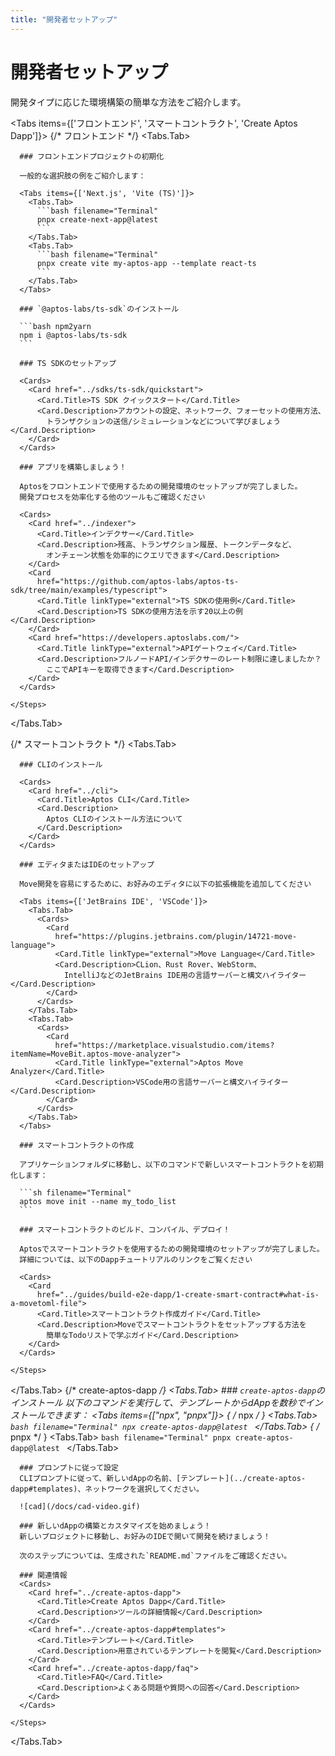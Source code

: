 ```yaml
---
title: "開発者セットアップ"
---
```



# 開発者セットアップ

開発タイプに応じた環境構築の簡単な方法をご紹介します。

<Tabs items={['フロントエンド', 'スマートコントラクト', 'Create Aptos Dapp']}>
  {/* フロントエンド */}
  <Tabs.Tab>
    <Steps>

      ### フロントエンドプロジェクトの初期化

      一般的な選択肢の例をご紹介します：

      <Tabs items={['Next.js', 'Vite (TS)']}>
        <Tabs.Tab>
          ```bash filename="Terminal"
          pnpx create-next-app@latest
          ```
        </Tabs.Tab>
        <Tabs.Tab>
          ```bash filename="Terminal"
          pnpx create vite my-aptos-app --template react-ts
          ```
        </Tabs.Tab>
      </Tabs>

      ### `@aptos-labs/ts-sdk`のインストール

      ```bash npm2yarn
      npm i @aptos-labs/ts-sdk
      ```

      ### TS SDKのセットアップ

      <Cards>
        <Card href="../sdks/ts-sdk/quickstart">
          <Card.Title>TS SDK クイックスタート</Card.Title>
          <Card.Description>アカウントの設定、ネットワーク、フォーセットの使用方法、
            トランザクションの送信/シミュレーションなどについて学びましょう</Card.Description>
        </Card>
      </Cards>

      ### アプリを構築しましょう！

      Aptosをフロントエンドで使用するための開発環境のセットアップが完了しました。
      開発プロセスを効率化する他のツールもご確認ください

      <Cards>
        <Card href="../indexer">
          <Card.Title>インデクサー</Card.Title>
          <Card.Description>残高、トランザクション履歴、トークンデータなど、
            オンチェーン状態を効率的にクエリできます</Card.Description>
        </Card>
        <Card
          href="https://github.com/aptos-labs/aptos-ts-sdk/tree/main/examples/typescript">
          <Card.Title linkType="external">TS SDKの使用例</Card.Title>
          <Card.Description>TS SDKの使用方法を示す20以上の例</Card.Description>
        </Card>
        <Card href="https://developers.aptoslabs.com/">
          <Card.Title linkType="external">APIゲートウェイ</Card.Title>
          <Card.Description>フルノードAPI/インデクサーのレート制限に達しましたか？
            ここでAPIキーを取得できます</Card.Description>
        </Card>
      </Cards>

    </Steps>
  </Tabs.Tab>

  {/* スマートコントラクト */}
  <Tabs.Tab>
    <Steps>

      ### CLIのインストール

      <Cards>
        <Card href="../cli">
          <Card.Title>Aptos CLI</Card.Title>
          <Card.Description>
            Aptos CLIのインストール方法について
          </Card.Description>
        </Card>
      </Cards>

      ### エディタまたはIDEのセットアップ

      Move開発を容易にするために、お好みのエディタに以下の拡張機能を追加してください

      <Tabs items={['JetBrains IDE', 'VSCode']}>
        <Tabs.Tab>
          <Cards>
            <Card
              href="https://plugins.jetbrains.com/plugin/14721-move-language">
              <Card.Title linkType="external">Move Language</Card.Title>
              <Card.Description>CLion、Rust Rover、WebStorm、
                IntelliJなどのJetBrains IDE用の言語サーバーと構文ハイライター</Card.Description>
            </Card>
          </Cards>
        </Tabs.Tab>
        <Tabs.Tab>
          <Cards>
            <Card
              href="https://marketplace.visualstudio.com/items?itemName=MoveBit.aptos-move-analyzer">
              <Card.Title linkType="external">Aptos Move Analyzer</Card.Title>
              <Card.Description>VSCode用の言語サーバーと構文ハイライター</Card.Description>
            </Card>
          </Cards>
        </Tabs.Tab>
      </Tabs>

      ### スマートコントラクトの作成

      アプリケーションフォルダに移動し、以下のコマンドで新しいスマートコントラクトを初期化します：

      ```sh filename="Terminal"
      aptos move init --name my_todo_list
      ```

      ### スマートコントラクトのビルド、コンパイル、デプロイ！

      Aptosでスマートコントラクトを使用するための開発環境のセットアップが完了しました。
      詳細については、以下のDappチュートリアルのリンクをご覧ください

      <Cards>
        <Card
          href="../guides/build-e2e-dapp/1-create-smart-contract#what-is-a-movetoml-file">
          <Card.Title>スマートコントラクト作成ガイド</Card.Title>
          <Card.Description>Moveでスマートコントラクトをセットアップする方法を
            簡単なTodoリストで学ぶガイド</Card.Description>
        </Card>
      </Cards>

    </Steps>
  </Tabs.Tab>
  {/* create-aptos-dapp */}
  <Tabs.Tab>
    <Steps>
      ### `create-aptos-dapp`のインストール
      以下のコマンドを実行して、テンプレートからdAppを数秒でインストールできます：
      <Tabs items={["npx", "pnpx"]}>
        { /* npx */ }
        <Tabs.Tab>
          ```bash filename="Terminal"
          npx create-aptos-dapp@latest
          ```
        </Tabs.Tab>
        { /* pnpx */ }
        <Tabs.Tab>
          ```bash filename="Terminal"
          pnpx create-aptos-dapp@latest
          ```
        </Tabs.Tab>
      </Tabs>

      ### プロンプトに従って設定
      CLIプロンプトに従って、新しいdAppの名前、[テンプレート](../create-aptos-dapp#templates)、ネットワークを選択してください。

      ![cad](/docs/cad-video.gif)

      ### 新しいdAppの構築とカスタマイズを始めましょう！
      新しいプロジェクトに移動し、お好みのIDEで開いて開発を続けましょう！

      次のステップについては、生成された`README.md`ファイルをご確認ください。

      ### 関連情報
      <Cards>
        <Card href="../create-aptos-dapp">
          <Card.Title>Create Aptos Dapp</Card.Title>
          <Card.Description>ツールの詳細情報</Card.Description>
        </Card>
        <Card href="../create-aptos-dapp#templates">
          <Card.Title>テンプレート</Card.Title>
          <Card.Description>用意されているテンプレートを閲覧</Card.Description>
        </Card>
        <Card href="../create-aptos-dapp/faq">
          <Card.Title>FAQ</Card.Title>
          <Card.Description>よくある問題や質問への回答</Card.Description>
        </Card>
      </Cards>

    </Steps>
  </Tabs.Tab>
</Tabs>
